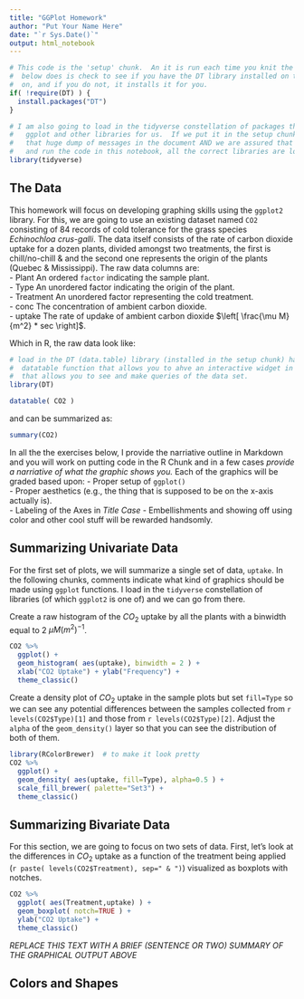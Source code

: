 ```yaml
---
title: "GGPlot Homework"
author: "Put Your Name Here"
date: "`r Sys.Date()`"
output: html_notebook
---
```


```r

# This code is the 'setup' chunk.  An it is run each time you knit the document.  What the code
#  below does is check to see if you have the DT library installed on the machine you are working
#  on, and if you do not, it installs it for you.
if( !require(DT) ) {
  install.packages("DT")
}

# I am also going to load in the tidyverse constellation of packages that all have the 
#   ggplot and other libraries for us.  If we put it in the setup chunk, we don't get 
#   that huge dump of messages in the document AND we are assured that each time we open
#   and run the code in this notebook, all the correct libraries are loaded in for us.
library(tidyverse)
```


## The Data

This homework will focus on developing graphing skills using the `ggplot2` library.  For this, we are going to use an existing dataset named `CO2` consisting of 84 records of cold tolerance for the grass species *Echinochloa crus-galli*.  The data itself consists of the rate of carbon dioxide uptake for a dozen plants, divided amongst two treatments, the first is chill/no-chill & and the second one represents the origin of the plants (Quebec & Mississippi).  The raw data columns are:  
  - Plant An ordered `factor` indicating the sample plant.  
  - Type  An unordered factor indicating the origin of the plant.  
  - Treatment  An unordered factor representing the cold treatment.  
  - conc  The concentration of ambient carbon dioxide.  
  - uptake  The rate of updake of ambient carbon dioxide $\left[ \frac{\mu M}{m^2} * sec \right]$.  

Which in R, the raw data look like:

```r
# load in the DT (data.table) library (installed in the setup chunk) has the
#  datatable function that allows you to ahve an interactive widget in HTML form
#  that allows you to see and make queries of the data set.
library(DT)

datatable( CO2 )
```

and can be summarized as:

```r
summary(CO2)
```

In all the the exercises below, I provide the narriative outline in Markdown and you will work on putting code in the R Chunk and in a few cases *provide a narriative of what the graphic shows you.*  Each of the graphics will be graded based upon:
 - Proper setup of `ggplot()`  
 - Proper aesthetics (e.g., the thing that is supposed to be on the x-axis actually is).  
 - Labeling of the Axes in *Title Case*
 - Embellishments and showing off using color and other cool stuff will be rewarded handsomly.


## Summarizing Univariate Data

For the first set of plots, we will summarize a single set of data, `uptake`. In the following chunks, comments indicate what kind of graphics should be made using `ggplot` functions.  I load in the `tidyverse` constellation of libraries (of which `ggplot2` is one of) and we can go from there.

Create a raw histogram of the $CO_2$ uptake by all the plants with a binwidth equal to 2 $\mu M (m^2)^{-1}$.

```r
CO2 %>%   
  ggplot() + 
  geom_histogram( aes(uptake), binwidth = 2 ) + 
  xlab("CO2 Uptake") + ylab("Frequency") + 
  theme_classic()
```

Create a density plot of $CO_2$ uptake in the sample plots but set `fill=Type` so we can see any potential differences between the samples collected from `r levels(CO2$Type)[1]` and those from `r levels(CO2$Type)[2]`.  Adjust the `alpha` of the `geom_density()` layer so that you can see the distribution of both of them.

```r
library(RColorBrewer)  # to make it look pretty
CO2 %>%
  ggplot() + 
  geom_density( aes(uptake, fill=Type), alpha=0.5 ) + 
  scale_fill_brewer( palette="Set3") + 
  theme_classic()
```



## Summarizing Bivariate Data

For this section, we are going to focus on two sets of data.  First, let's look at the differences in $CO_2$ uptake as a function of the treatment being applied (`r paste( levels(CO2$Treatment), sep=" & ") `) visualized as boxplots with notches.

```r
CO2 %>%
  ggplot( aes(Treatment,uptake) ) + 
  geom_boxplot( notch=TRUE ) + 
  ylab("CO2 Uptake") + 
  theme_classic()
```

*REPLACE THIS TEXT WITH A BRIEF (SENTENCE OR TWO) SUMMARY OF THE GRAPHICAL OUTPUT ABOVE*

## Colors and Shapes










